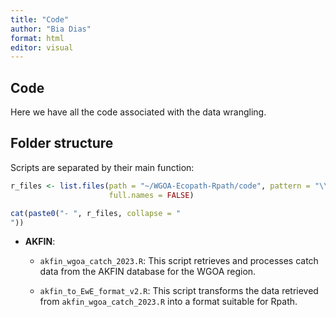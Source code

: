 ```yaml
---
title: "Code"
author: "Bia Dias"
format: html
editor: visual
---
```


## Code

Here we have all the code associated with the data wrangling.

## Folder structure

Scripts are separated by their main function:

```r
r_files <- list.files(path = "~/WGOA-Ecopath-Rpath/code", pattern = "\\.R$", 
                      full.names = FALSE)

cat(paste0("- ", r_files, collapse = "
"))
```

-   **AKFIN**:

    -   `akfin_wgoa_catch_2023.R`: This script retrieves and processes catch data from the AKFIN database for the WGOA region.

    -   `akfin_to_EwE_format_v2.R`: This script transforms the data retrieved from `akfin_wgoa_catch_2023.R` into a format suitable for Rpath.


